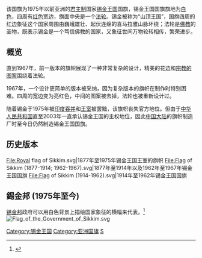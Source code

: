 {{Infobox Flag
| Name = 锡金王国
| Article = 国旗
| Type = International
| Image = Flag of Sikkim (1967-1975).svg
| Image_size = 250px
| Use = 111111
| Symbol = {{FIAV|historical}}
| Proportion = 2:3
| Adoption = 1967年
| Design = 旗旗地为[[白色|白色]]，四周有[[红色|红色]]宽边，旗面中央是一个[[法轮|法轮]]。
| Designer =
}}

该国旗为1975年以前亚洲的[[君主制|君主制]]国家[[锡金王国|锡金王国]]国旗，锡金王国国旗旗地为[[白色|白色]]，四周有[[红色|红色]]宽边，旗面中央是一个[[法轮|法轮]]。锡金被称为“山顶王国”，国旗四周的红边象征这个国家周围由巍峨雄壮、起伏连绵的喜马拉雅山脉环绕；法轮是[[佛教|佛教]]的圣物，既表示锡金是一个笃信佛教的国家，又象征世间万物轮转相传，繁荣进步。

== 概览 ==
直到1967年，前一版本的旗帜展现了一种非常复杂的设计，精美的花边和[[佛门八宝|宗教的图案]]围绕着法轮。

1967年，一个设计更简单的版本被采纳，因为复杂版本的旗帜在制作时特别困难。四周的宽边变为亮红色，中间的图案被去掉，法轮也被重新设计过。

随着锡金于1975年被[[印度|印度]][[吞并|吞并]]和[[王室|王室]]被罢黜，该旗帜丧失官方地位。但由于[[中华人民共和国|中华人民共和国]]直至2003年一直承认锡金王国的主权地位，因此[[中国大陆|中国大陆]]的旗帜制造厂时至今日仍然制造锡金王国国旗。

==历史版本==
<gallery class="center">
File:Royal flag of Sikkim.svg|1877年至1975年锡金王国王室的旗帜
File:Flag of Sikkim (1877-1914; 1962-1967).svg|1877年至1914年以及1962年至1967年锡金王国国旗
File:Flag of Sikkim (1914-1962).svg|1914年至1962年锡金王国国旗
</gallery>
== 錫金邦 (1975年至今) ==
[[锡金邦|锡金邦]]政府可以用白色背景上描绘国家象征的横幅来代表。<ref>{{Cite web|title=Vexilla Mundi|url=http://www.vexilla-mundi.com/india_governments.html|access-date=2021-02-10|website=www.vexilla-mundi.com}}</ref>
[[File:Flag_of_the_Government_of_Sikkim.svg|center]]
[[Category:锡金王国|Category:锡金王国]]
[[Category:亚洲国旗|Category:亚洲国旗]]
[[Category:已不存在的国家的国旗|S]]